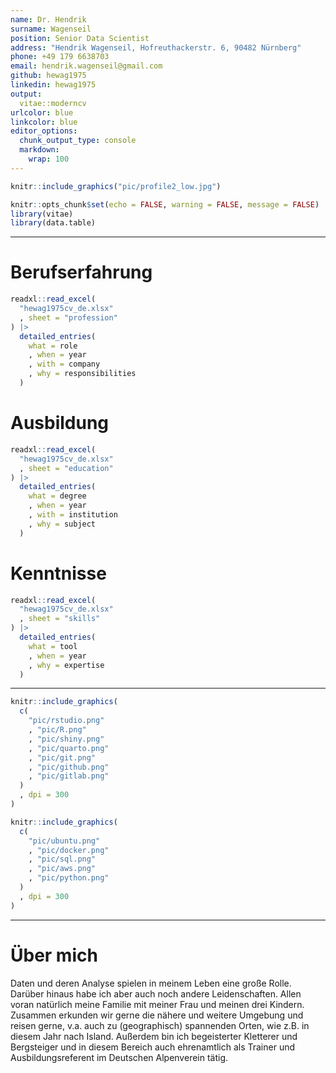```yaml
---
name: Dr. Hendrik 
surname: Wagenseil
position: Senior Data Scientist
address: "Hendrik Wagenseil, Hofreuthackerstr. 6, 90482 Nürnberg"
phone: +49 179 6638703
email: hendrik.wagenseil@gmail.com
github: hewag1975
linkedin: hewag1975
output: 
  vitae::moderncv
urlcolor: blue
linkcolor: blue
editor_options: 
  chunk_output_type: console
  markdown: 
    wrap: 100
---
```


```r
knitr::include_graphics("pic/profile2_low.jpg")
```

```r
knitr::opts_chunk$set(echo = FALSE, warning = FALSE, message = FALSE)
library(vitae)
library(data.table)
```

---


# Berufserfahrung

```r
readxl::read_excel(
  "hewag1975cv_de.xlsx"
  , sheet = "profession"
) |> 
  detailed_entries(
    what = role
    , when = year
    , with = company
    , why = responsibilities
  )
```

# Ausbildung

```r
readxl::read_excel(
  "hewag1975cv_de.xlsx"
  , sheet = "education"
) |> 
  detailed_entries(
    what = degree
    , when = year
    , with = institution
    , why = subject
  )
```

# Kenntnisse

```r
readxl::read_excel(
  "hewag1975cv_de.xlsx"
  , sheet = "skills"
) |> 
  detailed_entries(
    what = tool
    , when = year
    , why = expertise
  )
```

---

```r
knitr::include_graphics(
  c(
    "pic/rstudio.png"
    , "pic/R.png"
    , "pic/shiny.png"
    , "pic/quarto.png"
    , "pic/git.png"
    , "pic/github.png"
    , "pic/gitlab.png"
  )
  , dpi = 300
)
```

```r
knitr::include_graphics(
  c(
    "pic/ubuntu.png"
    , "pic/docker.png"
    , "pic/sql.png"
    , "pic/aws.png"
    , "pic/python.png"
  )
  , dpi = 300
)
```

---

# Über mich

Daten und deren Analyse spielen in meinem Leben eine große Rolle. Darüber hinaus 
habe ich aber auch noch andere Leidenschaften. Allen voran natürlich meine Familie 
mit meiner Frau und meinen drei Kindern. Zusammen erkunden wir gerne die nähere 
und weitere Umgebung und reisen gerne, v.a. auch zu (geographisch) spannenden 
Orten, wie z.B. in diesem Jahr nach Island. Außerdem bin ich begeisterter 
Kletterer und Bergsteiger und in diesem Bereich auch ehrenamtlich als Trainer 
und Ausbildungsreferent im Deutschen Alpenverein tätig.